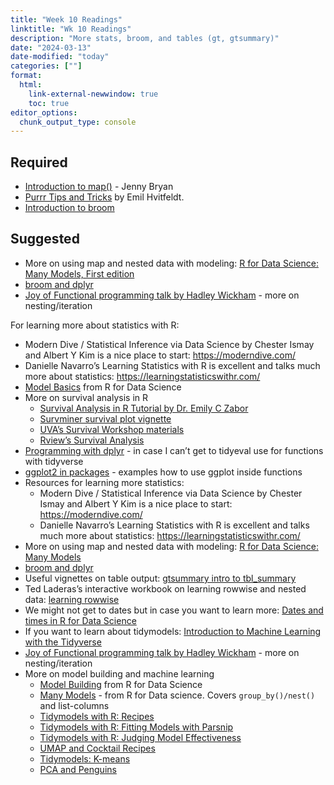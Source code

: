 ```yaml
---
title: "Week 10 Readings"
linktitle: "Wk 10 Readings"
description: "More stats, broom, and tables (gt, gtsummary)"
date: "2024-03-13"
date-modified: "today"
categories: [""]
format: 
  html:
    link-external-newwindow: true
    toc: true
editor_options: 
  chunk_output_type: console
---
```



## Required

- [Introduction to map()](https://jennybc.github.io/purrr-tutorial/ls01_map-name-position-shortcuts.html) - Jenny Bryan
- [Purrr Tips and Tricks](https://www.emilhvitfeldt.com/post/2018-01-08-purrr-tips-and-tricks/) by Emil Hvitfeldt.
- [Introduction to broom](https://cran.r-project.org/web/packages/broom/vignettes/broom.html)


## Suggested

- More on using map and nested data with modeling: [R for Data Science: Many Models, First edition](https://r4ds.had.co.nz/many-models.html)
- [broom and dplyr](https://broom.tidymodels.org/articles/broom_and_dplyr.html)
- [Joy of Functional programming talk by Hadley Wickham](https://learning.acm.org/techtalks/functionalprogramming) - more on nesting/iteration

For learning more about statistics with R:

- Modern Dive / Statistical Inference via Data Science by Chester Ismay and Albert Y Kim is a nice place to start: <https://moderndive.com/>
- Danielle Navarro's Learning Statistics with R is excellent and talks much more about statistics: <https://learningstatisticswithr.com/>
- [Model Basics](https://r4ds.had.co.nz/model-basics.html) from R for Data Science
- More on survival analysis in R
  * [Survival Analysis in R Tutorial by Dr. Emily C Zabor](https://www.emilyzabor.com/tutorials/survival_analysis_in_r_tutorial.html)
  * [Survminer survival plot vignette](https://cran.r-project.org/web/packages/survminer/vignettes/Informative_Survival_Plots.html)
  * [UVA's Survival Workshop materials](https://bioconnector.github.io/workshops/r-survival.html)
  * [Rview's Survival Analysis](https://rviews.rstudio.com/2017/09/25/survival-analysis-with-r/)


- [Programming with dplyr](https://dplyr.tidyverse.org/articles/programming.html) - in case I can't get to tidyeval use for functions with tidyverse
- [ggplot2 in packages](https://ggplot2.tidyverse.org/articles/ggplot2-in-packages.html) - examples how to use ggplot inside functions
- Resources for learning more statistics:
  * Modern Dive / Statistical Inference via Data Science by Chester Ismay and Albert Y Kim is a nice place to start: <https://moderndive.com/>
  * Danielle Navarro's Learning Statistics with R is excellent and talks much more about statistics: <https://learningstatisticswithr.com/>
- More on using map and nested data with modeling: [R for Data Science: Many Models](https://r4ds.had.co.nz/many-models.html)
- [broom and dplyr](https://broom.tidymodels.org/articles/broom_and_dplyr.html)
- Useful vignettes on table output: [gtsummary intro to tbl_summary](https://www.danieldsjoberg.com/gtsummary/articles/tbl_summary.html)
- Ted Laderas's interactive workbook on learning rowwise and nested data: [learning rowwise](https://tladeras.shinyapps.io/learning_rowwise)
- We might not get to dates but in case you want to learn more: [Dates and times in R for Data Science](https://r4ds.had.co.nz/dates-and-times.html)
- If you want to learn about tidymodels: [Introduction to Machine Learning with the Tidyverse](https://education.rstudio.com/blog/2020/02/conf20-intro-ml/)
- [Joy of Functional programming talk by Hadley Wickham](https://learning.acm.org/techtalks/functionalprogramming) - more on nesting/iteration
- More on model building and machine learning
  * [Model Building](https://r4ds.had.co.nz/model-building.html) from R for Data Science
  * [Many Models](https://r4ds.had.co.nz/many-models.html) - from R for Data science. Covers `group_by()/nest()` and list-columns
  * [Tidymodels with R: Recipes](https://www.tmwr.org/recipes.html)
  * [Tidymodels with R: Fitting Models with Parsnip](https://www.tmwr.org/models.html)
  * [Tidymodels with R: Judging Model Effectiveness](https://www.tmwr.org/performance.html)
  * [UMAP and Cocktail Recipes](https://juliasilge.com/blog/cocktail-recipes-umap/)
  * [Tidymodels: K-means](https://www.tidymodels.org/learn/statistics/k-means/)
  * [PCA and Penguins](https://allisonhorst.github.io/palmerpenguins/articles/articles/pca.html)
